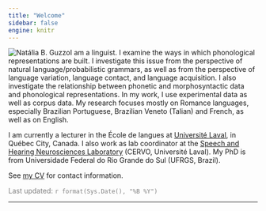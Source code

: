 ```yaml
---
title: "Welcome"
sidebar: false
engine: knitr
---
```


![Natália B. Guzzo](figures/guzzo.jpeg){.main-figure title="In Cambridge MA, 2024"}I am a linguist. I examine the ways in which phonological representations are built. I investigate this issue from the perspective of natural language/probabilistic grammars, as well as from the perspective of language variation, language contact, and language acquisition.  I also investigate the relationship between phonetic and morphosyntactic data and phonological representations. In my work, I use experimental data as well as corpus data. My research focuses mostly on Romance languages, especially Brazilian Portuguese, Brazilian Veneto (Talian) and French, as well as on English.

I am currently a lecturer in the École de langues at [Université Laval](https://www.ulaval.ca), in Québec City, Canada. I also work as lab coordinator at the [Speech and Hearing Neurosciences Laboratory](https://speechneurolab.ca/en/) (CERVO, Université Laval).  My PhD is from Universidade Federal do Rio Grande do Sul (UFRGS, Brazil).

See [my CV](cv/guzzo-cv.pdf){target="_blank"} for contact information.

<font color = "gray">Last updated: `r format(Sys.Date(), "%B %Y")`</font>

***